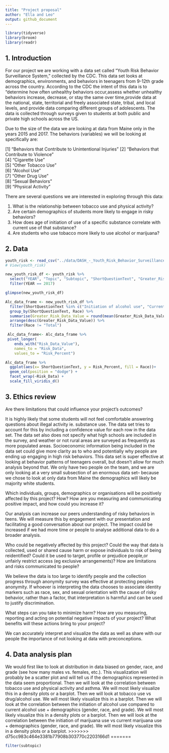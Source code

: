 ```yaml
---
title: "Project proposal"
author: "Ella and Leo"
output: github_document
---
```


```r
library(tidyverse)
library(broom)
library(readr)

```

## 1. Introduction

For our project we are working with a data set called "Youth Risk Behavior Surveillance System," collected by the CDC. This data set looks at demographics, environments, and behaviors in teenagers from 9-12th grade across the country. According to the CDC the intent of this data is to "determine how often unhealthy behaviors occur,assess whether unhealthy behaviors increase, decrease, or stay the same over time,provide data at the national, state, territorial and freely associated state, tribal, and local levels, and provide data comparing different groups of adolescents. The data is collected through surveys given to students at both public and private high schools across the US. 

Due to the size of the data we are looking at data from Maine only in the years 2015 and 2017. The behaviors (variables) we will be looking at specifically are:

 [1] "Behaviors that Contribute to Unintentional Injuries"
 [2] "Behaviors that Contribute to Violence"              
 [4] "Cigarette Use"                                      
 [5] "Other Tobacco Use"                                  
 [6] "Alcohol Use"                                        
 [7] "Other Drug Use"   
 [8] "Sexual Behaviors"    
 [9] "Physical Activity"                                  


There are several questions we are interested in exploring through this data:

1. What is the relationship between tobacco use and physical activity? 
2. Are certain demographics of students more likely to engage in risky behaviors?
3. How does age of initiation of use of a specific substance correlate with current use of that substance?
4. Are students who use tobacco more likely to use alcohol or marijuana?



## 2. Data

```r
youth_risk <- read_csv("../data/DASH_-_Youth_Risk_Behavior_Surveillance_System__YRBSS___High_School____Including_Sexual_Orientation_20240207.csv")
# View(youth_risk)

```

```r
new_youth_risk_df <- youth_risk %>% 
  select("YEAR", "Topic", "Subtopic", "ShortQuestionText", "Greater_Risk_Data_Value", "Lesser_Risk_Data_Value", "Sample_Size", "Sex", "Race", "Grade", "SexualIdentity", "SexOfSexualContacts") %>%
  filter(YEAR == 2017)

```

```r
glimpse(new_youth_risk_df)
```

```r
Alc_data_frame <- new_youth_risk_df %>%
  filter(ShortQuestionText %in% c("Initiation of alcohol use", "Current alcohol use", "Largest number of drinks")) %>%
  group_by(ShortQuestionText, Race) %>%
  summarise(Greater_Risk_Data_Value = round(mean(Greater_Risk_Data_Value, na.rm =TRUE), digits = 0), Lesser_Risk_Data_Value = round(mean(Lesser_Risk_Data_Value, na.rm =TRUE), digits = 0)) %>%
  arrange(desc(Greater_Risk_Data_Value)) %>%
  filter(Race != "Total") 

 Alc_data_frame<- Alc_data_frame %>%
 pivot_longer(
    ends_with("Risk_Data_Value"), 
    names_to = "Risk_Data", 
    values_to = "Risk_Percent")
```

```r
Alc_data_frame %>% 
  ggplot(aes(x= ShortQuestionText, y = Risk_Percent, fill = Race))+
  geom_col(position = "dodge") +
  facet_wrap(~Risk_Data) +
  scale_fill_viridis_d()

```

## 3. Ethics review

Are there limitations that could influence your
project’s outcomes?

It is highly likely that some students will not feel comfortable answering questions about illegal activity ie. substance use. The data set tries to account for this by including a confidence value for each row in the data set. The data set also does not specify what high schools are included in the survey, and weather or not rural areas are surveyed as frequently as more populated areas.  Socioeconomic information being included in the data set could give more clarity as to who and potentially why people are ending up engaging in high risk behaviors. This data set is super effective at looking at behavior patterns of teenagers overall, but doesn't allow for much analysis beyond that. We only have two people on the team, and we are only looking at a very small subsection of an enormous data set-- because we chose to look at only data from Maine the demographics will likely be majority white students. 

Which individuals, groups, demographics or organisations will be positively affected by this project? How? How are you measuring and communicating positive impact, and how could you increase it? 

Our analysis can increase our peers understanding of risky behaviors in teens. We will measure this by engagement with our presentation and facilitating a good conversation about our project. 
The impact could be increased if we had more time or people to analyse additional data to do a broader analysis. 

Who could be negatively affected by this project? Could the way that data is collected, used or shared cause harm or expose individuals to risk of being reidentified? Could it be used to target, profile or prejudice people,or unfairly restrict access (eg exclusive arrangements)?
How are limitations and risks communicated to people? 

We believe the data is too large to identify people and the collection progress through anonymity survey was effective at protecting peoples anonymity. If whoever is interpreting the data chooses to associate identity markers such as race, sex, and sexual orientation with the cause of risky behavior, rather than a factor, that interpretation is harmful and can be used to justify discrimination. 

What steps can you take to minimize harm? How are you measuring, reporting and acting on potential negative impacts of your project? What benefits will these actions bring to your project?

We can accurately interpret and visualize the data as well as share with our people the importance of not looking at data with preconceptions. 


## 4. Data analysis plan


We would first like to look at distribution in data biased on gender, race, and grade (see how many males vs. females, etc.). This visualization will probably be a scatter plot and will tell us if the demographics represented in the data seem proportional.
Then we will look at the correlation between tobacco use and physical activity and asthma. We will most likely visualize this in a density plots or a barplot.
Then we will look at tobacco use vs drug/alcohol use. We will most likely visualize this in a barplot.
Then we will look at the correlation between the initiation of alcohol use compared to current alcohol use + demographics (gender, race, and grade). We will most likely visualize this in a density plots or a barplot.
Then we will look at the correlation between the initiation of marijuana use vs current marijuana use + demographics (gender, race, and grade). We will most likely visualize this in a density plots or a barplot.
>>>>>>> d75cc983c464e3381b77908b303770c2203166d1
=======

```r
filter(subtopic)
```

```r
```

